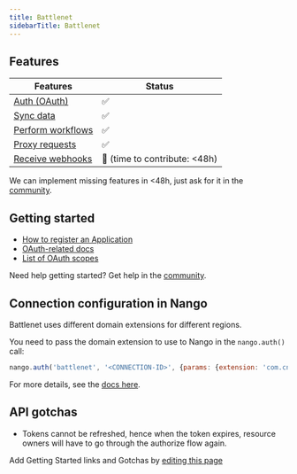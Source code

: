 ```yaml
---
title: Battlenet
sidebarTitle: Battlenet
---
```



<Overview />


## Features

| Features | Status |
| - | - |
| [Auth (OAuth)](/guides/getting-started/authorize-an-api-from-your-app) | ✅ |
| [Sync data](/guides/getting-started/read-from-an-api) | ✅ |
| [Perform workflows](/guides/getting-started/write-to-an-api) | ✅ |
| [Proxy requests](/guides/proxy-requests-to-an-api) | ✅ |
| [Receive webhooks](/guides/receive-webhooks-from-an-api) | 🚫 (time to contribute: &lt;48h) |

<Tip>We can implement missing features in &lt;48h, just ask for it in the [community](https://nango.dev/slack).</Tip>

## Getting started

-   [How to register an Application](https://develop.battle.net/documentation/guides/getting-started)
-   [OAuth-related docs](https://develop.battle.net/documentation/guides/using-oauth)
-   [List of OAuth scopes](https://develop.battle.net/documentation/guides/using-oauth#:~:text=Scopes%20and%20OAuth%20enabled%20APIs)

<Tip>Need help getting started? Get help in the [community](https://nango.dev/slack).</Tip>

## Connection configuration in Nango

Battlenet uses different domain extensions for different regions.

You need to pass the domain extension to use to Nango in the `nango.auth()` call:

```js
nango.auth('battlenet', '<CONNECTION-ID>', {params: {extension: 'com.cn'}});
```

For more details, see the [docs here](/guides/getting-started/authorize-an-api-from-your-app#apis-requiring-connection-specific-configuration-for-authorization).

## API gotchas

-   Tokens cannot be refreshed, hence when the token expires, resource owners will have to go through the authorize flow again.

<Note>Add Getting Started links and Gotchas by [editing this page](https://github.com/nangohq/nango/tree/master/docs-v2/integrations/all/battlenet.mdx)</Note>
